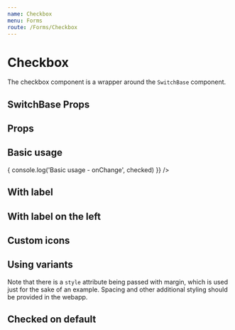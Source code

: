 ```yaml
---
name: Checkbox
menu: Forms
route: /Forms/Checkbox
---
```



# Checkbox

The checkbox component is a wrapper around the `SwitchBase` component.

## SwitchBase Props
<PropsTable of={SwitchBase} />

## Props
<PropsTable of={Checkbox} />

## Basic usage
<Playground wrapper={Wrapper}>
  <Checkbox
    onChange={(checked) => {
      console.log('Basic usage - onChange', checked)
    }}
  />
</Playground>

## With label
<Playground wrapper={Wrapper}>
  <Checkbox label="Gender" value="my value" />
</Playground>

## With label on the left
<Playground wrapper={Wrapper}>
  <Checkbox label="Gender" labelPlacement="start" value="my value" />
</Playground>

## Custom icons
<Playground wrapper={Wrapper}>
  <div>
    <Checkbox
      label="This will switch icon only"
      value="my value"
      icon="twitter"
      iconChecked="facebook"
      iconVariant={2}
    />
  </div>

  <div>
    <Checkbox
      label="This will switch variant"
      value="my value"
      icon="twitter"
      iconVariant={2}
      iconVariantChecked={0}
    />
  </div>

  <div>
    <Checkbox
      label="This will switch icon and variant"
      value="my value"
      icon="twitter"
      iconChecked="facebook"
      iconVariant={2}
      iconVariantChecked={0}
    />
  </div>
</Playground>

## Using variants
Note that there is a `style` attribute being passed with margin, which is used
just for the sake of an example. Spacing and other additional styling should be
provided in the webapp.
<Playground wrapper={Wrapper}>
  <Checkbox
    label="1"
    value="people1"
    icon="people--one"
    variant="button-large"
    iconFontSize="170%"
    desktopIconFontSize="300%"
  />
  <Checkbox
    label="2"
    value="people2"
    icon="people--two"
    variant="button-large"
    iconFontSize="170%"
    desktopIconFontSize="300%"
  />
  <Checkbox
    label="3"
    value="people3"
    icon="people--three"
    variant="button-large"
    iconFontSize="170%"
    desktopIconFontSize="300%"
  />
</Playground>

## Checked on default
<Playground wrapper={Wrapper}>
  <Checkbox label="Gender" value="my value" defaultChecked />
</Playground>
